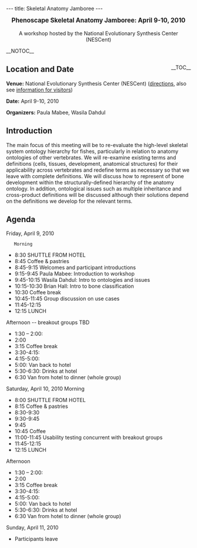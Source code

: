 ---
title: Skeletal Anatomy Jamboree
---

<center><big>'''Phenoscape Skeletal Anatomy Jamboree: April 9-10, 2010'''</big><br/><br/>A workshop hosted by the National Evolutionary Synthesis Center (NESCent)</center>

__NOTOC__
<div style="float: right;">__TOC__</div>
== Location and Date ==

'''Venue:''' National Evolutionary Synthesis Center (NESCent) (<span class="plainlinks">[http://www.nescent.org/about/directions.php directions]</span>, also see <span class="plainlinks">[http://www.nescent.org/about/information.php information for visitors]</span>)

'''Date:''' April 9-10, 2010

'''Organizers:''' Paula Mabee, Wasila Dahdul

== Introduction ==
The main focus of this meeting will be to re-evaluate the high-level skeletal system ontology hierarchy for fishes, particularly in relation to anatomy ontologies of other vertebrates.  We will re-examine existing terms and definitions (cells, tissues, development, anatomical structures) for their applicability across vertebrates and redefine terms as necessary so that we leave with complete definitions. We will discuss how to represent of bone development within the structurally-defined hierarchy of the anatomy ontology.  In addition, ontological issues such as multiple inheritance and cross-product definitions will be discussed although their solutions depend on the definitions we develop for the relevant terms.

== Agenda ==

Friday, April 9, 2010
    Morning

* 8:30 SHUTTLE FROM HOTEL
* 8:45 Coffee & pastries
* 8:45-9:15 Welcomes and participant introductions
* 9:15-9:45 Paula Mabee: Introduction to workshop
* 9:45-10:15 Wasila Dahdul: Intro to ontologies and issues
* 10:15-10:30 Brian Hall: Intro to bone classification
* 10:30  Coffee break
* 10:45-11:45  Group discussion on use cases
* 11:45-12:15 
* 12:15 LUNCH 

Afternoon -- breakout groups TBD

* 1:30 – 2:00:
* 2:00
* 3:15 Coffee break
* 3:30-4:15:
* 4:15-5:00: 
* 5:00: Van back to hotel
* 5:30-6:30: Drinks at hotel
* 6:30 Van from hotel to dinner (whole group) 


Saturday, April 10, 2010
Morning

* 8:00 SHUTTLE FROM HOTEL
* 8:15 Coffee & pastries
* 8:30-9:30
* 9:30-9:45
* 9:45
* 10:45 Coffee
* 11:00-11:45     Usability testing concurrent with breakout groups
* 11:45-12:15 
* 12:15 LUNCH 

Afternoon

* 1:30 – 2:00:
* 2:00
* 3:15 Coffee break
* 3:30-4:15:
* 4:15-5:00: 
* 5:00: Van back to hotel
* 5:30-6:30: Drinks at hotel
* 6:30 Van from hotel to dinner (whole group) 


Sunday, April 11, 2010
* Participants leave